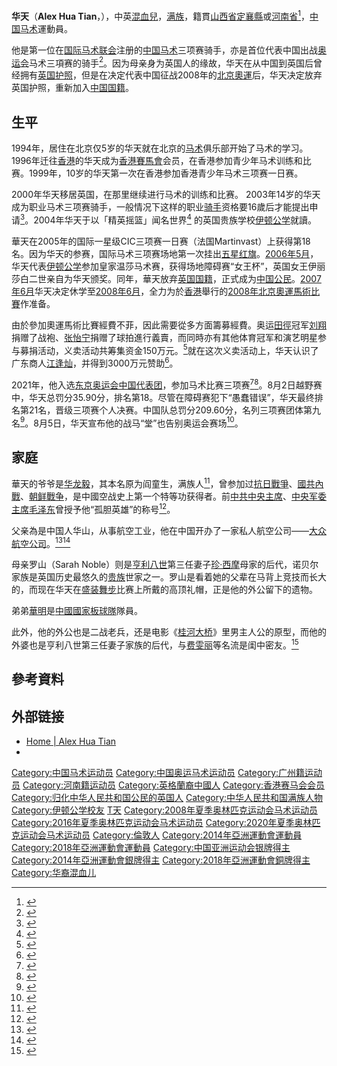 {{Infobox Athlete
|name                    = 華天
|image                   = 486 Alex Hua Tian on ESB Irish Fiddle.jpg
|image_size              = 300px
|caption                 = 華天和其坐騎「乾隆」出賽中（2008）
|nickname                =
|date_of_birth           = {{birth date and age|1989|10|25}}
|place_of_birth          = {{GBR}}[[倫敦|倫敦]]
|籍貫                    = [[山西|山西]][[定襄|定襄]]
|residence               =
|team                    = 河南省馬術隊
|height                  = {{height|m=1.87}}
|weight                  = {{weight|kg=70}}
|nationality             = {{PRC}}
|country                 = {{CHN}}
|alma_mater              = [[伊頓公學|伊頓公學]]
|coach                   = {{link-en|克雷頓·弗雷德里克斯|Clayton Fredericks}}<br>{{link-en|盧辛達·弗雷德里克斯|Lucinda Fredericks}}
|event                   = [[馬術|馬術]]
|highest_ranking         =
|date_of_highest_ranking =
|current_ranking         =
|date_of_current_ranking =
|played                  =
|medaltemplates          =
{{MedalCountry|{{CHN}}}}
{{MedalSport|[[馬術|馬術]]}}
{{MedalCompetition|[[亞洲運動會|亞洲運動會]]}}
{{MedalSilver|[[2014年亞洲運動會|2014年 仁川]]|三項賽個人}}
}}
'''华天'''（'''Alex Hua Tian'''，{{bd|1989年|10月25日|catIdx=H华}}），中英[[混血兒|混血兒]]，[[满族|满族]]，籍貫[[山西省|山西省]][[定襄縣|定襄縣]]或[[河南省|河南省]]<ref name="Manchu">{{cite web|title=里约奥运会：11名河南运动健儿将带来哪些惊喜？|url=http://henan.people.com.cn/GB/n2/2016/0806/c351638-28791424.html|accessdate=2016-08-07|archive-date=2016-08-18|archive-url=https://web.archive.org/web/20160818113202/http://henan.people.com.cn/GB/n2/2016/0806/c351638-28791424.html|dead-url=no}}</ref>，[[中国|中国]][[马术|马术]]運動員。

他是第一位在[[国际马术联会|国际马术联会]]注册的[[中国|中国]][[马术|马术]]三项赛骑手，亦是首位代表中国出战[[奥运会|奥运会]]马术三項赛的骑手<ref>{{Cite web|title=華天爭冠 獎金3000萬|url=http://hk.news.yahoo.com/article/080803/4/7i89.html|accessdate=2008-09-28|publisher=明報}}{{dead link|date=2017年11月 |bot=InternetArchiveBot |fix-attempted=yes }}</ref>。因为母亲身为英国人的缘故，华天在从中国到英国后曾经拥有[[英国护照|英国护照]]，但是在决定代表中国征战2008年的[[2008年夏季奧林匹克運動會|北京奧運]]后，华天决定放弃英国护照，重新加入[[中华人民共和国国籍|中国国籍]]。

== 生平 ==
1994年，居住在北京仅5岁的华天就在北京的[[马术|马术]]俱乐部开始了马术的学习。1996年迁往[[香港|香港]]的华天成为[[香港賽馬會|香港賽馬會]]会员，在香港参加青少年马术训练和比赛。1999年，10岁的华天第一次在香港参加香港青少年马术三项赛一日赛。

2000年华天移居英国，在那里继续进行马术的训练和比赛。 2003年14岁的华天成为职业马术三项赛骑手，一般情况下这样的职业[[骑手|骑手]]资格要16歲后才能提出申请<ref>{{Cite web|title=中国骑士首次亮相奥运遇难题 骑手面临无马可骑|url=http://2008.sohu.com/20070319/n248812583.shtml|accessdate=2008-09-28|publisher=搜狐网|archive-date=2016-03-04|archive-url=https://web.archive.org/web/20160304142705/http://2008.sohu.com/20070319/n248812583.shtml|dead-url=no}}</ref>。2004年华天于以「精英摇篮」闻名世界<ref>{{Cite web|title=英国伊顿公学重新崛起 王公俱乐部成精英摇篮
|url=http://news.qq.com/a/20060724/000017.htm|accessdate=2008-09-28|publisher=腾讯新闻}}</ref> 的英国贵族学校[[伊顿公学|伊顿公学]]就讀。

華天在2005年的国际一星级CIC三项赛一日赛（法国Martinvast）上获得第18名。因为华天的参赛，国际马术三项赛场地第一次挂出[[五星红旗|五星红旗]]。[[2006年5月|2006年5月]]，华天代表[[伊顿公学|伊顿公学]]参加皇家温莎马术赛，获得场地障碍赛“女王杯”，英国女王伊丽莎白二世亲自为华天颁奖。同年，華天放弃[[英国国籍|英国国籍]]，正式成为[[中华人民共和国国籍|中国公民]]。[[2007年6月|2007年6月]]华天决定休学至[[2008年6月|2008年6月]]，全力为於[[香港|香港]]舉行的[[2008年夏季奧林匹克運動會馬術比賽|2008年北京奧運馬術比賽]]作准备。

由於參加奧運馬術比賽經費不菲，因此需要從多方面籌募經費。奥运[[田徑|田徑]]冠军[[刘翔|刘翔]]捐赠了战袍、[[张怡宁|张怡宁]]捐赠了球拍進行義賣，而同時亦有其他体育冠军和演艺明星参与募捐活动，义卖活动共筹集资金150万元。<ref>{{Cite web|title=刘翔张怡宁募捐买马|url=http://2008.zaobao.com/pages1/china080812b.shtml|accessdate=2008-09-28|publisher=联合早报|deadurl=yes|archiveurl=https://web.archive.org/web/20080920094558/http://2008.zaobao.com/pages1/china080812b.shtml|archivedate=2008-09-20}}</ref>就在这次义卖活动上，华天认识了广东商人[[江逢灿|江逢灿]]，并得到3000万元赞助<ref>{{Cite web|title=缘何资助华天买马 江逢灿：我想成为改写历史的人|url=http://sports.zjol.com.cn/05sports/system/2007/08/17/008709528.shtml|accessdate=2008-09-28|publisher=信息时报}}</ref>。

2021年，他入选[[2020年夏季奥林匹克运动会中国代表团|东京奥运会中国代表团]]，参加马术比赛三项赛<ref>{{cite news |title=中国奥运骑手华天宣布东京奥运会“战马” |url=https://news.sina.com.cn/c/2021-07-18/doc-ikqcfnca7609542.shtml |accessdate=2021-08-06 |work=新浪网 |date=2021-07-18 |archive-date=2021-08-06 |archive-url=https://web.archive.org/web/20210806084124/https://news.sina.com.cn/c/2021-07-18/doc-ikqcfnca7609542.shtml |dead-url=no }}</ref><ref>{{cite news |title=华天宣布东京奥运会“战马” |url=http://www.xinhuanet.com/2021-07/18/c_1127667788.htm |accessdate=2021-08-06 |work=新华网 |agency=新华网 |archive-date=2021-07-18 |archive-url=https://web.archive.org/web/20210718132400/http://www.xinhuanet.com/2021-07/18/c_1127667788.htm |dead-url=no }}</ref>。8月2日越野赛中，华天总罚分35.90分，排名第18。尽管在障碍赛犯下“愚蠢错误”，华天最终排名第21名，晋级三项赛个人决赛。中国队总罚分209.60分，名列三项赛团体第九名<ref>{{cite news |title=华天泪洒赛场：代表中国参加奥运会很自豪 |url=http://sports.xinhuanet.com/c/2021-08/02/c_1211273677.htm |accessdate=2021-08-06 |work=新华网 |agency=新华网 |archive-date=2021-08-06 |archive-url=https://web.archive.org/web/20210806084125/http://sports.xinhuanet.com/c/2021-08/02/c_1211273677.htm |dead-url=no }}</ref>。8月5日，华天宣布他的战马“堂”也告别奥运会赛场<ref>{{cite news |title=华天：再见奥运！战马“堂”是永远的冠军 |url=https://world.huanqiu.com/article/44FBHHF66Pl |accessdate=2021-08-06 |work=环球网 |agency=环球网 |archive-date=2021-08-06 |archive-url=https://web.archive.org/web/20210806084127/https://world.huanqiu.com/article/44FBHHF66Pl |dead-url=no }}</ref>。

== 家庭 ==

華天的爷爷是[[华龙毅|华龙毅]]，其本名原为阎童生，满族人<ref>{{Cite web|title="真貴族"華天:純正紅三代從小學毛澤東思想|url=http://2016.163.com/photoview/6TT00005/146610.html#p=BU5ORCE36TT00005|publisher=網易|accessdate=2016-08-22|archive-date=2016-08-22|archive-url=https://web.archive.org/web/20160822165332/http://2016.163.com/photoview/6TT00005/146610.html#p=BU5ORCE36TT00005|dead-url=no}}</ref>，曾参加过[[抗日戰爭|抗日戰爭]]、[[國共內戰|國共內戰]]、[[朝鲜戰争|朝鲜戰争]]，是中國空战史上第一个特等功获得者。前[[中共中央主席|中共中央主席]]、[[中央军委主席|中央军委主席]][[毛泽东|毛泽东]]曾授予他“孤胆英雄”的称号<ref>{{Cite web|title=我軍空戰史上首位特等功獲得者華龍毅憶往昔拊掌|url=http://news.southcn.com/gdnews/gdtodayimportant/200407210121.htm|accessdate=2008-09-28|publisher=南方網-南方都市報|archive-date=2016-09-18|archive-url=https://web.archive.org/web/20160918041555/http://news.southcn.com/gdnews/gdtodayimportant/200407210121.htm|dead-url=no}}</ref>。

父亲為是中国人华山，从事航空工业，他在中国开办了一家私人航空公司——[[大众航空公司|大众航空公司]]。<ref>{{Cite web|title=关于拟批准筹建大众航空有限公司的公示|url=http://www.lawyee.net/Act/Act_Display.asp?ChannelID=1010100&RID=344327|accessdate=2008-09-28|publisher=北大法意网|archive-date=2016-03-05|archive-url=https://web.archive.org/web/20160305015556/http://www.lawyee.net/Act/Act_Display.asp?ChannelID=1010100&RID=344327|dead-url=no}}</ref><ref>{{Cite web|title=民营航空公司 大众航空和昆明航空获批组建|url=http://news.xinhuanet.com/travel/2005-12/08/content_3892848.htm|accessdate=2008-09-28|publisher=新华网|archive-date=2006-05-03|archive-url=https://web.archive.org/web/20060503040339/http://news.xinhuanet.com/travel/2005-12/08/content_3892848.htm|dead-url=no}}</ref>

母亲罗山（Sarah Noble）则是[[亨利八世|亨利八世]]第三任妻子[[珍·西摩|珍·西摩]]母家的后代，诺贝尔家族是英国历史最悠久的[[贵族|贵族]]世家之一。罗山是看着她的父辈在马背上竞技而长大的，而现在华天在[[盛装舞步|盛装舞步]]比赛上所戴的高顶礼帽，正是他的外公留下的遗物。

弟弟[[華明|華明]]是[[中國國家板球隊|中國國家板球隊]]隊員。

此外，他的外公也是二战老兵，还是电影《[[桂河大桥|桂河大桥]]》里男主人公的原型，而他的外婆也是亨利八世第三任妻子家族的后代，与[[费雯丽|费雯丽]]等名流是闺中密友。<ref>{{Cite web|title=马背上的花样少年|url=http://2008.qq.com/a/20080805/002017.htm|accessdate=2008-09-28|publisher=腾讯网|archive-url=https://web.archive.org/web/20111127180944/http://2008.qq.com/a/20080805/002017.htm|archive-date=2011-11-27|dead-url=yes}}</ref>

== 參考資料 ==
{{reflist|2}}

== 外部链接 ==
* [http://www.alexhuatian.com Home | Alex Hua Tian]{{Wayback|url=http://www.alexhuatian.com/ |date=20200218090919 }}
* {{Sinaweibo|huatianalex}}

{{DEFAULTSORT:Hua}}
[[Category:中国马术运动员|Category:中国马术运动员]]
[[Category:中国奥运马术运动员|Category:中国奥运马术运动员]]
[[Category:广州籍运动员|Category:广州籍运动员]]
[[Category:河南籍运动员|Category:河南籍运动员]]
[[Category:英格蘭裔中國人|Category:英格蘭裔中國人]]
[[Category:香港赛马会会员|Category:香港赛马会会员]]
[[Category:归化中华人民共和国公民的英国人|Category:归化中华人民共和国公民的英国人]]
[[Category:中华人民共和国满族人物|Category:中华人民共和国满族人物]]
[[Category:伊顿公学校友|Category:伊顿公学校友]]
[[Category:华姓|T天]]
[[Category:2008年夏季奥林匹克运动会马术运动员|Category:2008年夏季奥林匹克运动会马术运动员]]
[[Category:2016年夏季奥林匹克运动会马术运动员|Category:2016年夏季奥林匹克运动会马术运动员]]
[[Category:2020年夏季奥林匹克运动会马术运动员|Category:2020年夏季奥林匹克运动会马术运动员]]
[[Category:倫敦人|Category:倫敦人]]
[[Category:2014年亞洲運動會運動員|Category:2014年亞洲運動會運動員]]
[[Category:2018年亞洲運動會運動員|Category:2018年亞洲運動會運動員]]
[[Category:中国亚洲运动会银牌得主|Category:中国亚洲运动会银牌得主]]
[[Category:2014年亞洲運動會銀牌得主|Category:2014年亞洲運動會銀牌得主]]
[[Category:2018年亞洲運動會銅牌得主|Category:2018年亞洲運動會銅牌得主]]
[[Category:华裔混血儿|Category:华裔混血儿]]